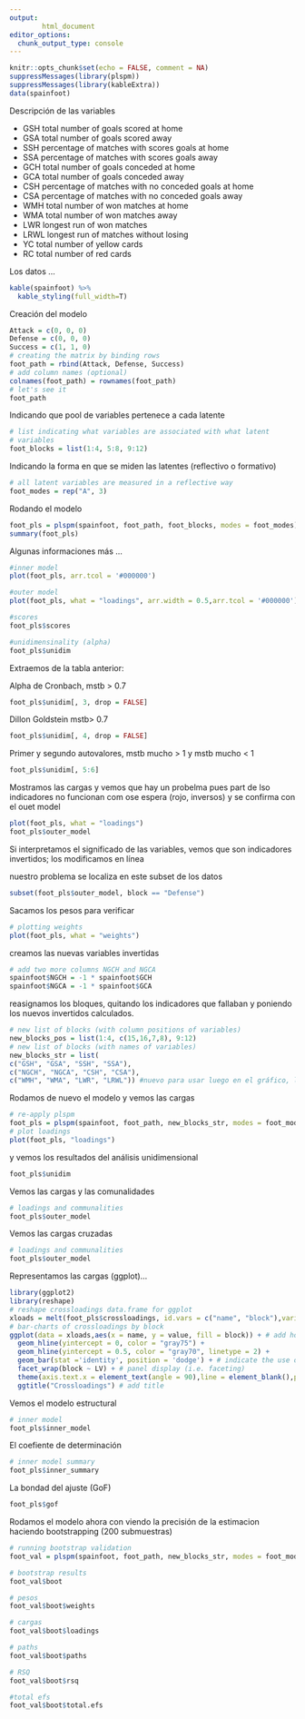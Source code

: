 ```yaml
---
output:
        html_document
editor_options: 
  chunk_output_type: console
---
```


```r
knitr::opts_chunk$set(echo = FALSE, comment = NA)
suppressMessages(library(plspm))
suppressMessages(library(kableExtra))
data(spainfoot)
```

Descripción de las variables

* GSH total number of goals scored at home
* GSA total number of goals scored away
* SSH percentage of matches with scores goals at home
* SSA percentage of matches with scores goals away
* GCH total number of goals conceded at home
* GCA total number of goals conceded away
* CSH percentage of matches with no conceded goals at home
* CSA percentage of matches with no conceded goals away
* WMH total number of won matches at home
* WMA total number of won matches away
* LWR longest run of won matches
* LRWL longest run of matches without losing
* YC total number of yellow cards
* RC total number of red cards

Los datos ...

```r
kable(spainfoot) %>% 
  kable_styling(full_width=T)
```



Creación del modelo

```r
Attack = c(0, 0, 0)
Defense = c(0, 0, 0)
Success = c(1, 1, 0)
# creating the matrix by binding rows
foot_path = rbind(Attack, Defense, Success)
# add column names (optional)
colnames(foot_path) = rownames(foot_path)
# let's see it
foot_path
```

Indicando que pool de variables pertenece a cada latente

```r
# list indicating what variables are associated with what latent
# variables
foot_blocks = list(1:4, 5:8, 9:12)
```

Indicando la forma en que se miden las latentes (reflectivo o formativo)

```r
# all latent variables are measured in a reflective way
foot_modes = rep("A", 3)

```

Rodando el modelo

```r
foot_pls = plspm(spainfoot, foot_path, foot_blocks, modes = foot_modes)
summary(foot_pls)
```

Algunas informaciones más ...

```r
#inner model
plot(foot_pls, arr.tcol = '#000000')  

#outer model
plot(foot_pls, what = "loadings", arr.width = 0.5,arr.tcol = '#000000') 

#scores
foot_pls$scores

#unidimensinality (alpha)
foot_pls$unidim
```

Extraemos de la tabla anterior:

Alpha de Cronbach, mstb > 0.7

```r
foot_pls$unidim[, 3, drop = FALSE]
```

Dillon Goldstein mstb> 0.7

```r
foot_pls$unidim[, 4, drop = FALSE]
```

Primer y segundo autovalores, mstb mucho > 1 y mstb mucho < 1

```r
foot_pls$unidim[, 5:6]
```

Mostramos las cargas  y vemos que hay un probelma pues part de lso indicadores no funcionan com ose espera (rojo, inversos) y se confirma con el ouet model

```r
plot(foot_pls, what = "loadings")
foot_pls$outer_model
```

Si interpretamos el significado de las variables, vemos que son indicadores invertidos; los modificamos en línea

nuestro problema se localiza en este subset de los datos

```r
subset(foot_pls$outer_model, block == "Defense")
```

Sacamos los pesos para verificar

```r
# plotting weights
plot(foot_pls, what = "weights")
```

creamos las nuevas variables invertidas

```r
# add two more columns NGCH and NGCA
spainfoot$NGCH = -1 * spainfoot$GCH
spainfoot$NGCA = -1 * spainfoot$GCA
```

reasignamos los bloques, quitando los indicadores que fallaban y poniendo los nuevos invertidos calculados.

```r
# new list of blocks (with column positions of variables)
new_blocks_pos = list(1:4, c(15,16,7,8), 9:12)
# new list of blocks (with names of variables)
new_blocks_str = list(
c("GSH", "GSA", "SSH", "SSA"),
c("NGCH", "NGCA", "CSH", "CSA"),
c("WMH", "WMA", "LWR", "LRWL")) #nuevo para usar luego en el gráfico, lo mismo pero con el nombre de variable
```

Rodamos de nuevo el modelo y vemos las cargas

```r
# re-apply plspm
foot_pls = plspm(spainfoot, foot_path, new_blocks_str, modes = foot_modes)
# plot loadings
plot(foot_pls, "loadings")
```


y vemos los resultados del análisis unidimensional

```r
foot_pls$unidim
```

Vemos las cargas y las comunalidades

```r
# loadings and communalities
foot_pls$outer_model
```

Vemos las cargas cruzadas

```r
# loadings and communalities
foot_pls$outer_model
```

Representamos las cargas (ggplot)...

```r
library(ggplot2)
library(reshape)
# reshape crossloadings data.frame for ggplot
xloads = melt(foot_pls$crossloadings, id.vars = c("name", "block"),variable_name = "LV")
# bar-charts of crossloadings by block
ggplot(data = xloads,aes(x = name, y = value, fill = block)) + # add horizontal reference lines
  geom_hline(yintercept = 0, color = "gray75") + 
  geom_hline(yintercept = 0.5, color = "gray70", linetype = 2) +
  geom_bar(stat ='identity', position = 'dodge') + # indicate the use of bar-charts
  facet_wrap(block ~ LV) + # panel display (i.e. faceting)
  theme(axis.text.x = element_text(angle = 90),line = element_blank(),plot.title = element_text(size = 12)) +
  ggtitle("Crossloadings") # add title
```


Vemos el modelo estructural

```r
# inner model
foot_pls$inner_model
```

El coefiente de determinación

```r
# inner model summary
foot_pls$inner_summary
```


La bondad del ajuste (GoF)

```r
foot_pls$gof
```

Rodamos el modelo ahora con viendo la precisión de la estimacion haciendo bootstrapping (200 submuestras)

```r
# running bootstrap validation
foot_val = plspm(spainfoot, foot_path, new_blocks_str, modes = foot_modes, boot.val = TRUE, br = 200)

# bootstrap results
foot_val$boot

# pesos
foot_val$boot$weights

# cargas
foot_val$boot$loadings

# paths
foot_val$boot$paths

# RSQ
foot_val$boot$rsq

#total efs
foot_val$boot$total.efs
```

